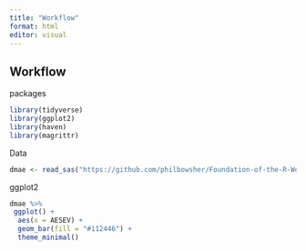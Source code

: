 ```yaml
---
title: "Workflow"
format: html
editor: visual
---
```


## Workflow

packages
```r
library(tidyverse)
library(ggplot2)
library(haven)
library(magrittr)
```

Data

```r
dmae <- read_sas("https://github.com/philbowsher/Foundation-of-the-R-Workflow-workshop-2019-09-06/raw/master/Examples/data/dmae.sas7bdat", NULL)

```

ggplot2
```r
dmae %>%
 ggplot() +
  aes(x = AESEV) +
  geom_bar(fill = "#112446") +
  theme_minimal()

```